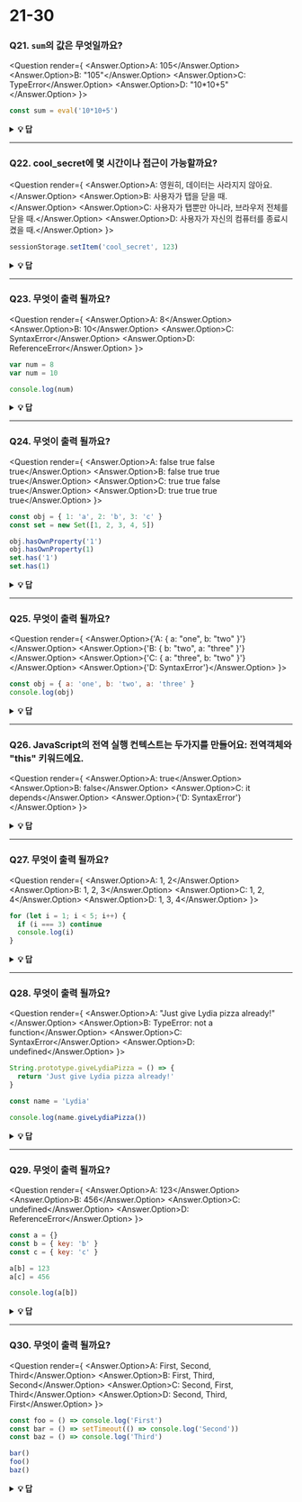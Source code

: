 
# 21-30

### Q21. `sum`의 값은 무엇일까요?

<Question render={
  <Answer answer="A">
  <Answer.Option>A: 105</Answer.Option>
  <Answer.Option>B: "105"</Answer.Option>
  <Answer.Option>C: TypeError</Answer.Option>
  <Answer.Option>D: "10*10+5"</Answer.Option>
</Answer>
}>

```javascript
const sum = eval('10*10+5')
```

</Question>

<details>
    <summary>
    <b>💡 답</b>
    </summary>

**_답: A_**

`eval` 문자열로 통과된 코드를 평가해요. 만약 그것이 이 경우처럼 표현 식이라면, 표현 식을 평가해요. 표현식은 `10 * 10 + 5`이에요. 이것은 숫자 `105`를 반환해요.

</details>

---

### Q22. cool_secret에 몇 시간이나 접근이 가능할까요?

<Question render={
  <Answer answer="B">
  <Answer.Option>A: 영원히, 데이터는 사라지지 않아요.</Answer.Option>
  <Answer.Option>B: 사용자가 탭을 닫을 때.</Answer.Option>
  <Answer.Option>C: 사용자가 탭뿐만 아니라, 브라우저 전체를 닫을 때.</Answer.Option>
  <Answer.Option>D: 사용자가 자신의 컴퓨터를 종료시켰을 때.</Answer.Option>
</Answer>
}>

```javascript
sessionStorage.setItem('cool_secret', 123)
```

</Question>

<details>
        <summary>
        <b>💡 답</b>
    </summary>

**_답: B_**

`sessionStorage`에 저장된 데이터는 _탭_ 을 닫은 후에 삭제돼요.

만약 `localStorage`를 사용했다면, 예를 들어 `localStorage.clear()`를 호출하지 않는 한, 데이터는 영원할 거예요.

</details>

---

### Q23. 무엇이 출력 될까요?

<Question render={
  <Answer answer="B">
  <Answer.Option>A: 8</Answer.Option>
  <Answer.Option>B: 10</Answer.Option>
  <Answer.Option>C: SyntaxError</Answer.Option>
  <Answer.Option>D: ReferenceError</Answer.Option>
</Answer>
}>

```javascript
var num = 8
var num = 10

console.log(num)
```

</Question>

<details>
        <summary>
        <b>💡 답</b>
    </summary>

**_답: B_**

`var` 키워드를 사용하면, 같은 이름으로 복수의 변수를 선언할 수 있어요. 변수는 최신의 값을 가져요.

블록 스코프의 `let` 또는 `const`에서는 할 수 없어요.

</details>

---

### Q24. 무엇이 출력 될까요?

<Question render={
  <Answer answer="C">
  <Answer.Option>A: false true false true</Answer.Option>
  <Answer.Option>B: false true true true</Answer.Option>
  <Answer.Option>C: true true false true</Answer.Option>
  <Answer.Option>D: true true true true</Answer.Option>
</Answer>
}>

```javascript
const obj = { 1: 'a', 2: 'b', 3: 'c' }
const set = new Set([1, 2, 3, 4, 5])

obj.hasOwnProperty('1')
obj.hasOwnProperty(1)
set.has('1')
set.has(1)
```

</Question>

<details>
       <summary>
        <b>💡 답</b>
    </summary>

**_답: C_**

모든 객체의 키는(심볼 제외) 문자열로 직접 입력하지 않았다고 해도 내부적으로는 문자열이에요. 이것이 `obj.hasOwnProperty('1')`도 true를 반환하는 이유예요.

set에서는 동작하지 않아요. set에는 `'1'`이 없어요: `set.has('1')`은 `false`를 반환해요. 숫자 유형인 `1`을 가지고 있어, `set.has(1)`는 `true`를 반환해요.

</details>

---

### Q25. 무엇이 출력 될까요?

<Question render={
  <Answer answer="C">
  <Answer.Option>{'A: { a: "one", b: "two" }'}</Answer.Option>
  <Answer.Option>{'B: { b: "two", a: "three" }'}</Answer.Option>
  <Answer.Option>{'C: { a: "three", b: "two" }'}</Answer.Option>
  <Answer.Option>{'D: SyntaxError'}</Answer.Option>
</Answer>
}>

```javascript
const obj = { a: 'one', b: 'two', a: 'three' }
console.log(obj)
```

</Question>

<details>
           <summary>
        <b>💡 답</b>
    </summary>

**_답: C_**

같은 이름의 키를 두 개 갖고 있다면, 키는 대체 될 거예요. 여전히 첫 번째 위치에 있지만, 마지막으로 지정된 값을 가져요.

</details>

---

### Q26. JavaScript의 전역 실행 컨텍스트는 두가지를 만들어요: 전역객체와 "this" 키워드에요.

<Question render={
  <Answer answer="A">
  <Answer.Option>A: true</Answer.Option>
  <Answer.Option>B: false</Answer.Option>
  <Answer.Option>C: it depends</Answer.Option>
  <Answer.Option>{'D: SyntaxError'}</Answer.Option>
</Answer>
}>

</Question>

<details>
  <summary>
        <b>💡 답</b>
    </summary>

**_답: A_**

기본적인 실행 콘텍스트는 전역 실행 문장이에요: 당신의 코드 모든 곳에서 접근할 수 있어요.

</details>

---

### Q27. 무엇이 출력 될까요?

<Question render={
  <Answer answer="C">
  <Answer.Option>A: 1, 2</Answer.Option>
  <Answer.Option>B: 1, 2, 3</Answer.Option>
  <Answer.Option>C: 1, 2, 4</Answer.Option>
  <Answer.Option>D: 1, 3, 4</Answer.Option>
</Answer>
}>

```javascript
for (let i = 1; i < 5; i++) {
  if (i === 3) continue
  console.log(i)
}
```

</Question>

<details>
  <summary>
        <b>💡 답</b>
    </summary>

**_답: C_**

`continue` 표현 식은 특정 조건이 `true`를 반환하면 반복 처리를 건너뛰어요.

</details>

---

### Q28. 무엇이 출력 될까요?

<Question render={
  <Answer answer="A">
  <Answer.Option>A: "Just give Lydia pizza already!"</Answer.Option>
  <Answer.Option>B: TypeError: not a function</Answer.Option>
  <Answer.Option>C: SyntaxError</Answer.Option>
  <Answer.Option>D: undefined</Answer.Option>
</Answer>
}>

```javascript
String.prototype.giveLydiaPizza = () => {
  return 'Just give Lydia pizza already!'
}

const name = 'Lydia'

console.log(name.giveLydiaPizza())
```

</Question>

<details>
    <summary>
        <b>💡 답</b>
    </summary>

**_답: A_**

`String`은 내장 생성자로 속성을 추가할 수 있어요. 그냥 문자열 프로토타입에 메소드를 추가한거예요. 원시형 문자열은 문자열 프로토타입 함수가 생성한 문자열 객체로 자동 변환돼요. 그래서, 모든 문자열(문자열 객체)은 그 메소드에 접근할 수 있어요!

</details>

---

### Q29. 무엇이 출력 될까요?

<Question render={
  <Answer answer="B">
  <Answer.Option>A: 123</Answer.Option>
  <Answer.Option>B: 456</Answer.Option>
  <Answer.Option>C: undefined</Answer.Option>
  <Answer.Option>D: ReferenceError</Answer.Option>
</Answer>
}>

```javascript
const a = {}
const b = { key: 'b' }
const c = { key: 'c' }

a[b] = 123
a[c] = 456

console.log(a[b])
```

</Question>

<details>
   <summary>
        <b>💡 답</b>
    </summary>

**_답: B_**

객체 키는 자동으로 문자열로 변환돼요. 객체 `a`에 키는 객체(b), 값은 `123`으로 설정하려고 해요.

그러나, 객체를 문자열화 하면 `"[object Object]"`가 돼요. 그래서 여기서 말하고자 하는 건 `a["object Object"] = 123`이라는 거예요. 그 후, 같은 일을 다시 시도해요. `c`는 암묵적으로 문자열화 한 다른 객체에요. 그래서 `a["object Object"] = 456`이 돼요.

그 후, `a[b]`를 출력하면 실제로는 `a["object Object"]`예요. 그냥 `456`을 설정했기 때문에, `456`을 반환해요.

</details>

---

### Q30. 무엇이 출력 될까요?

<Question render={
  <Answer answer="B">
  <Answer.Option>A: First, Second, Third</Answer.Option>
  <Answer.Option>B: First, Third, Second</Answer.Option>
  <Answer.Option>C: Second, First, Third</Answer.Option>
  <Answer.Option>D: Second, Third, First</Answer.Option>
</Answer>
}>

```javascript
const foo = () => console.log('First')
const bar = () => setTimeout(() => console.log('Second'))
const baz = () => console.log('Third')

bar()
foo()
baz()
```

</Question>

<details>
  <summary>
        <b>💡 답</b>
    </summary>

**_답: B_**

처음에 `setTimeout`함수를 호출했어요. 그러나 그것은 마지막에 출력돼요.

브라우저에는 런타임 엔진뿐만 아니라 `WebAPI`라고 불리는 것도 존재해요. `WebAPI`는 `setTimeout`함수를 최초에 부여하는데, DOM을 예로 들 수 있어요.

_callback_ 이 WebAPI에 푸시된 후, `setTimeout`함수 자체(callback이 아니에요!)는 stack에 사라졌어요.

<img src="https://i.imgur.com/X5wsHOg.png" width="200" />

지금, `foo` 는 호출되었고, `"First"`는 출력되었어요.

<img src="https://i.imgur.com/Pvc0dGq.png" width="200" />

`foo`는 stack에 사라지고, `baz`가 호출되었어요. `"Third"`가 출력되었어요.

<img src="https://i.imgur.com/WhA2bCP.png" width="200" />

WebAPI는 준비가 될 때마다 stack에 항목을 추가할 수 없어요. 대신에, _queue_ 라고 불리는 것에 callback 함수를 푸시해요.

<img src="https://i.imgur.com/NSnDZmU.png" width="200" />

여기서 event loop가 작동하기 시작해요. **event loop**는 stack과 task queue를 봐요. stack이 비어있다면, queue에 첫 번째의 것을 가져다가 stack 위로 푸시해요.

<img src="https://i.imgur.com/uyiScAI.png" width="200" />

`bar`가 호출되었고, `"Second"`가 출력되었으며, stack에서 사라졌어요.

</details>
